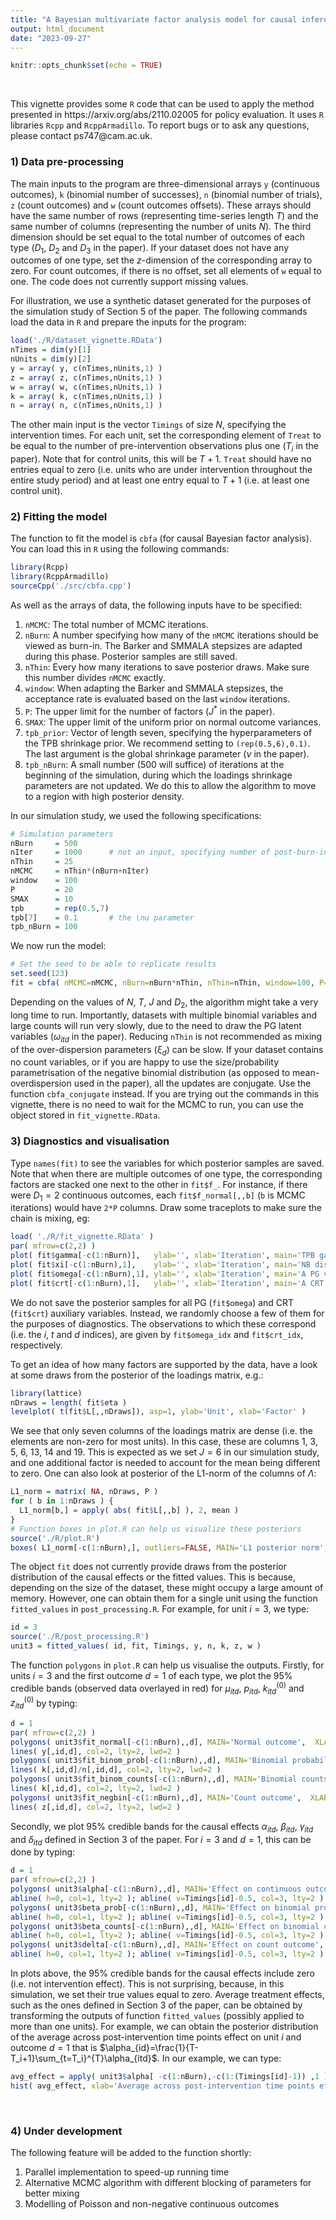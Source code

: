 ```yaml
---
title: "A Bayesian multivariate factor analysis model for causal inference using observational time-series data on mixed outcomes"
output: html_document
date: "2023-09-27"
---
```


```r
knitr::opts_chunk$set(echo = TRUE)
```

<br> 

This vignette provides some `R` code that can be used to apply the method presented in https://arxiv.org/abs/2110.02005 for policy evaluation. 
It uses `R` libraries `Rcpp` and `RcppArmadillo`. 
To report bugs or to ask any questions, please contact ps747@cam.ac.uk. 


### 1) Data pre-processing
The main inputs to the program are three-dimensional arrays `y` (continuous outcomes), `k` (binomial number of successes), `n` (binomial number of trials), `z` (count outcomes) and `w` (count outcomes offsets). 
These arrays should have the same number of rows (representing time-series length $T$) and the same number of columns (representing the number of units $N$). 
The third dimension should be set equal to the total number of outcomes of each type ($D_1$, $D_2$ and $D_3$ in the paper). 
If your dataset does not have any outcomes of one type, set the $z$-dimension of the corresponding array to zero. 
For count outcomes, if there is no offset, set all elements of `w` equal to one. 
The code does not currently support missing values. 

For illustration, we use a synthetic dataset generated for the purposes of the simulation study of Section 5 of the paper. 
The following commands load the data in `R` and prepare the inputs for the program:
```r
load('./R/dataset_vignette.RData')
nTimes = dim(y)[1]
nUnits = dim(y)[2]
y = array( y, c(nTimes,nUnits,1) )
z = array( z, c(nTimes,nUnits,1) )
w = array( w, c(nTimes,nUnits,1) )
k = array( k, c(nTimes,nUnits,1) )
n = array( n, c(nTimes,nUnits,1) )
```

The other main input is the vector `Timings` of size $N$, specifying the intervention times. 
For each unit, set the corresponding element of `Treat` to be equal to the number of pre-intervention observations plus one ($T_i$ in the paper). 
Note that for control units, this will be $T+1$. 
`Treat` should have no entries equal to zero (i.e. units who are under intervention throughout the entire study period) and at least one entry equal to $T+1$ (i.e. at least one control unit). 


### 2) Fitting the model 
The function to fit the model is `cbfa` (for causal Bayesian factor analysis). 
You can load this in `R` using the following commands:
```r
library(Rcpp)
library(RcppArmadillo)
sourceCpp('./src/cbfa.cpp')
```
As well as the arrays of data, the following inputs have to be specified:

1. `nMCMC`: The total number of MCMC iterations.
2. `nBurn`: A number specifying how many of the `nMCMC` iterations should be viewed as burn-in. The Barker and SMMALA stepsizes are adapted during this phase. Posterior samples are still saved. 
3. `nThin`: Every how many iterations to save posterior draws. Make sure this number divides `nMCMC` exactly.
4. `window`: When adapting the Barker and SMMALA stepsizes, the acceptance rate is evaluated based on the last `window` iterations.
5. `P`: The upper limit for the number of factors ($J^*$ in the paper).
6. `SMAX`: The upper limit of the uniform prior on normal outcome variances. 
7. `tpb_prior`: Vector of length seven, specifying the hyperparameters of the TPB shrinkage prior. We recommend setting to `(rep(0.5,6),0.1)`. 
The last argument is the global shrinkage parameter ($\nu$ in the paper).
8. `tpb_nBurn`: A small number (500 will suffice) of iterations at the beginning of the simulation, during which the loadings shrinkage parameters are not updated. We do this to allow the algorithm to move to a region with high posterior density.

In our simulation study, we used the following specifications:
```r
# Simulation parameters
nBurn     = 500  
nIter     = 1000      # not an input, specifying number of post-burn-in samples in output
nThin     = 25
nMCMC     = nThin*(nBurn+nIter)
window    = 100
P         = 20
SMAX      = 10
tpb       = rep(0.5,7)
tpb[7]    = 0.1       # the \nu parameter
tpb_nBurn = 100
```
We now run the model:
```r
# Set the seed to be able to replicate results
set.seed(123)
fit = cbfa( nMCMC=nMCMC, nBurn=nBurn*nThin, nThin=nThin, window=100, P=P, y=y, n=n, k=k, w=w, z=z, Timings=Timings, SMAX=10, tpb_prior=tpb, tpb_nBurn=1000 )
```
Depending on the values of $N$, $T$, $J$ and $D_2$, the algorithm might take a very long time to run. 
Importantly, datasets with multiple binomial variables and large counts will run very slowly, due to the need to draw the PG latent variables ($\omega_{itd}$ in the paper). 
Reducing `nThin` is not recommended as mixing of the over-dispersion parameters ($\xi_d$) can be slow. 
If your dataset contains no count variables, or if you are happy to use the size/probability parametrisation of the negative binomial distribution (as opposed to mean-overdispersion used in the paper), all the updates are conjugate. 
Use the function `cbfa_conjugate` instead. 
If you are trying out the commands in this vignette, there is no need to wait for the MCMC to run, you can use the object stored in `fit_vignette.RData`.

### 3) Diagnostics and visualisation
Type `names(fit)` to see the variables for which posterior samples are saved. 
Note that when there are multiple outcomes of one type, the corresponding factors are stacked one next to the other in `fit$f_`. 
For instance, if there were $D_1=2$ continuous outcomes, each `fit$f_normal[,,b]` (`b` is MCMC iterations) would have `2*P` columns.
Draw some traceplots to make sure the chain is mixing, eg:
```r
load( './R/fit_vignette.RData' )
par( mfrow=c(2,2) )
plot( fit$gamma[-c(1:nBurn)],   ylab='', xlab='Iteration', main='TPB gamma parameter', type='l')
plot( fit$xi[-c(1:nBurn),1],    ylab='', xlab='Iteration', main='NB dispersion',       type='l')
plot( fit$omega[-c(1:nBurn),1], ylab='', xlab='Iteration', main='A PG variable',       type='l')
plot( fit$crt[-c(1:nBurn),1],   ylab='', xlab='Iteration', main='A CRT variable',      type='l')
```

We do not save the posterior samples for all PG (`fit$omega`) and CRT (`fit$crt`) auxiliary variables. 
Instead, we randomly choose a few of them for the purposes of diagnostics. 
The observations to which these correspond (i.e. the $i$, $t$ and $d$ indices), are given by `fit$omega_idx` and `fit$crt_idx`, respectively. 

To get an idea of how many factors are supported by the data, have a look at some draws from the posterior of the loadings matrix, e.g.:
```r
library(lattice)
nDraws = length( fit$eta )
levelplot( t(fit$L[,,nDraws]), asp=1, ylab='Unit', xlab='Factor' )
```

We see that only seven columns of the loadings matrix are dense (i.e. the elements are non-zero for most units). 
In this case, these are columns 1, 3, 5, 6, 13, 14 and 19.
This is expected as we set $J=6$ in our simulation study, and one additional factor is needed to account for the mean being different to zero. 
One can also look at posterior of the L1-norm of the columns of $\Lambda$:
```r
L1_norm = matrix( NA, nDraws, P )
for ( b in 1:nDraws ) {
  L1_norm[b,] = apply( abs( fit$L[,,b] ), 2, mean )
}
# Function boxes in plot.R can help us visualize these posteriors
source('./R/plot.R')
boxes( L1_norm[-c(1:nBurn),], outliers=FALSE, MAIN='L1 posterior norm', XLAB='Factor' )
```

The object `fit` does not currently provide draws from the posterior distribution of the causal effects or the fitted values. 
This is because, depending on the size of the dataset, these might occupy a large amount of memory. 
However, one can obtain them for a single unit using the function `fitted_values` in `post_processing.R`. 
For example, for unit $i=3$, we type:
```r
id = 3
source('./R/post_processing.R')
unit3 = fitted_values( id, fit, Timings, y, n, k, z, w )
```

The function `polygons` in `plot.R` can help us visualise the outputs.
Firstly, for units $i=3$ and the first outcome $d=1$ of each type, we plot the 95\% credible bands (observed data overlayed in red) for $\mu_{itd}$, $p_{itd}$, $k_{itd}^{(0)}$ and $z_{itd}^{(0)}$ by typing:
```r
d = 1
par( mfrow=c(2,2) )
polygons( unit3$fit_normal[-c(1:nBurn),,d], MAIN='Normal outcome',  XLAB='Time point' )
lines( y[,id,d], col=2, lty=2, lwd=2 )
polygons( unit3$fit_binom_prob[-c(1:nBurn),,d], MAIN='Binomial probability',  XLAB='Time point' )
lines( k[,id,d]/n[,id,d], col=2, lty=2, lwd=2 )
polygons( unit3$fit_binom_counts[-c(1:nBurn),,d], MAIN='Binomial counts',  XLAB='Time point' )
lines( k[,id,d], col=2, lty=2, lwd=2 )
polygons( unit3$fit_negbin[-c(1:nBurn),,d], MAIN='Count outcome',  XLAB='Time point' )
lines( z[,id,d], col=2, lty=2, lwd=2 )
```

Secondly, we plot 95\% credible bands for the causal effects $\alpha_{itd}$, $\beta_{itd}$, $\gamma_{itd}$ and $\delta_{itd}$ defined in Section 3 of the paper. 
For $i=3$ and $d=1$, this can be done by typing:
```r
d = 1
par( mfrow=c(2,2) )
polygons( unit3$alpha[-c(1:nBurn),,d], MAIN='Effect on continuous outcome',  XLAB='Time point' )
abline( h=0, col=1, lty=2 ); abline( v=Timings[id]-0.5, col=3, lty=2 )
polygons( unit3$beta_prob[-c(1:nBurn),,d], MAIN='Effect on binomial probability',  XLAB='Time point' )
abline( h=0, col=1, lty=2 ); abline( v=Timings[id]-0.5, col=3, lty=2 )
polygons( unit3$beta_counts[-c(1:nBurn),,d], MAIN='Effect on binomial counts',  XLAB='Time point' )
abline( h=0, col=1, lty=2 ); abline( v=Timings[id]-0.5, col=3, lty=2 )
polygons( unit3$delta[-c(1:nBurn),,d], MAIN='Effect on count outcome',  XLAB='Time point' )
abline( h=0, col=1, lty=2 ); abline( v=Timings[id]-0.5, col=3, lty=2 )
```

In plots above, the 95% credible bands for the causal effects include zero (i.e. not intervention effect). 
This is not surprising, because, in this simulation, we set their true values equal to zero. 
Average treatment effects, such as the ones defined in Section 3 of the paper, can be obtained by transforming the outputs of function `fitted_values` (possibly applied to more than one units). 
For example, we can obtain the posterior distribution of the average across post-intervention time points effect on unit $i$ and outcome $d=1$ that is $\alpha_{id}=\frac{1}{T-T_i+1}\sum_{t=T_i}^{T}\alpha_{itd}$. 
In our example, we can type:
```r
avg_effect = apply( unit3$alpha[ -c(1:nBurn),-c(1:(Timings[id]-1)) ,1 ] , 1, mean )
hist( avg_effect, xlab='Average across post-intervention time points effect in unit 3', main='Posterior distribution of alpha[3,1]')
```
<br> 


### 4) Under development
The following feature will be added to the function shortly:

1. Parallel implementation to speed-up running time
2. Alternative MCMC algorithm with different blocking of parameters for better mixing
3. Modelling of Poisson and non-negative continuous outcomes

<br> 
<br> 
